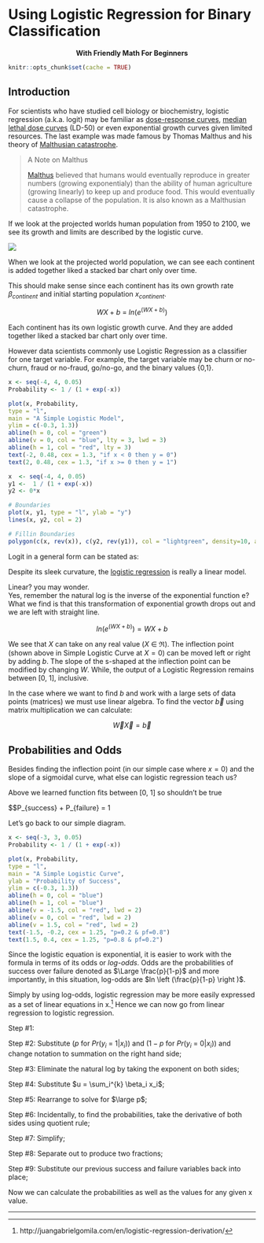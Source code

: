 # Using Logistic Regression for Binary Classification

<center>**With Friendly Math For Beginners**</center>

```r
knitr::opts_chunk$set(cache = TRUE)
```

## Introduction

For scientists who have studied cell biology or biochemistry, logistic regression (a.k.a. logit) may be familiar as [dose-response curves](https://en.wikipedia.org/wiki/Dose%E2%80%93response_relationship), [median lethal dose curves](https://en.wikipedia.org/wiki/Median_lethal_dose) (LD-50) or even exponential growth curves given limited resources. The last example was made famous by Thomas Malthus and his theory of [Malthusian catastrophe](https://en.wikipedia.org/wiki/Malthusianism). 

>A Note on Malthus
>
>[Malthus](https://en.wikipedia.org/wiki/Malthusian_growth_model) believed that humans would eventually reproduce in greater numbers (growing exponentialy) than the ability of human agriculture (growing linearly) to keep up and produce food. This would eventually cause a collapse of the population. It is also known as a Malthusian catastrophe.

If we look at the projected worlds human population from 1950 to 2100, we see its growth and limits are described by the logistic curve.

![](world-pop-1950-2100.jpg)

When we look at the projected world population, we can see each continent is added together liked a stacked bar chart only over time. 

This should make sense since each continent has its own growth rate $\beta_{continent}$ and initial starting population $x_{continent}$.


\begin{equation}
ln ~ ( e^x ) =~ \beta_0 + \beta_{Asia} x_{Asia} + \beta_{Africa} x_{Africa} + ... + \beta_{Oceania} x_{Oceania}
\end{equation}


\begin{equation}
\left( \begin{array}{c} Growth~Rate \\ \overline{\beta_{Oceania}} \\ \beta_{S.America} \\ \beta_{N.America} \\ \beta_{Europe} \\ \beta_{Africa} \\ \beta_{Asia}  \end{array} \right)
\left( \begin{array}{c} Population \\ \overline{\beta_{Oceania}} \\ \beta_{S.America} \\ \beta_{N.America} \\ \beta_{Europe} \\ \beta_{Africa} \\ \beta_{Asia}  \end{array} \right)
+  \beta_{initial}
~=~
\left( \begin{array}{c} \beta_{Oceania} \\ \beta_{S.America} \\ \beta_{N.America} \\ \beta_{Europe} \\ \beta_{Africa} \\ \beta_{Asia}  \end{array} \right)
\end{equation}


$$WX+b ~=~ ln \left( {e^{(WX+b)}} \right)$$

Each continent has its own logistic growth curve. And they are added together liked a stacked bar chart only over time.

However data scientists commonly use Logistic Regression as a classifier for one target variable. For example, the target variable may be churn or no-churn, fraud or no-fraud, go/no-go, and the binary values {0,1}.

```r
x <- seq(-4, 4, 0.05)
Probability <- 1 / (1 + exp(-x))

plot(x, Probability,
type = "l",
main = "A Simple Logistic Model",
ylim = c(-0.3, 1.3))
abline(h = 0, col = "green")
abline(v = 0, col = "blue", lty = 3, lwd = 3)
abline(h = 1, col = "red", lty = 3)
text(-2, 0.48, cex = 1.3, "if x < 0 then y = 0")
text(2, 0.48, cex = 1.3, "if x >= 0 then y = 1")
```

```r
x  <- seq(-4, 4, 0.05)
y1 <-  1 / (1 + exp(-x))
y2 <- 0*x

# Boundaries
plot(x, y1, type = "l", ylab = "y")
lines(x, y2, col = 2)

# Fillin Boundaries
polygon(c(x, rev(x)), c(y2, rev(y1)), col = "lightgreen", density=10, angle=45)
```



Logit in a general form can be stated as:

\begin{equation}
f(x) = ~~ \left \{ \begin{matrix} 0 ~~for~~ x < 0 \\ 1 ~~for~~ x \geq 0 \end{matrix} \right.
\end{equation}

\begin{equation}
f(x) = ~~ \left \{ \begin{matrix} 0 ~~for~~ x < 0 \\ 1 ~~for~~ x \geq 0 \end{matrix} \right.
\end{equation}

Despite its sleek curvature, the [logistic regression](https://en.wikipedia.org/wiki/Logistic_function) is really a linear model.

\begin{equation}
f(x) ~=~ \frac{1}{1 + e^{-(WX+b)}}
\end{equation}

Linear? you may wonder.    
Yes, remember the natural log is the inverse of the exponential function e? What we find is that this transformation of exponential growth drops out and we are left with straight line.

$$ln \left( {e^{(WX+b)}} \right) = WX+b$$

We see that $X$ can take on any real value ($X ~ \in ~ \Re$). The inflection point (shown above in Simple Logistic Curve at $X = 0$) can be moved left or right by adding $b$. The slope of the s-shaped at the inflection point can be modified by changing $W$.  While, the output of a Logistic Regression remains between [0, 1], inclusive. 

In the case where we want to find $b$ and work with a large sets of data points (matrices) we must use linear algebra. To find the vector $\vec{b}$ using matrix multiplication we can calculate: 

$$\overrightarrow{W} \overrightarrow{X}= \vec{b}$$

\begin{equation}
\left[ \begin{array}{cols} 1 & 1 & 6\\ 3 & 0 & 1\\  1 & 1 & 4\end{array}\right]
\left[ \begin{array}{cols} x_1 \\ x_2 \\ x_3 \end{array}\right]
\mbox{ = }
\left[ \begin{array}{cols} 1x_1 + 1x_2 + 6x_3 \\ 3x_1 + 0x_2 + 1x_3 \\ 1x_1 + 1x_2 + 4x_3 \end{array}\right]
\mbox{ = }
\left[ \begin{array}{cols} b_1 \\ b_2 \\ b_3 \end{array}\right]
\end{equation}


## Probabilities and Odds

Besides finding the inflection point (in our simple case where $x=0$) and the slope of a sigmoidal curve, what else can logistic regression teach us? 

Above we learned function fits between [0, 1] so shouldn't be true 

$$P_{success} + P_{failure} = 1





Let's go back to our simple diagram. 

```r
x <- seq(-3, 3, 0.05)
Probability <- 1 / (1 + exp(-x))

plot(x, Probability,
type = "l",
main = "A Simple Logistic Curve",
ylab = "Probability of Success",
ylim = c(-0.3, 1.3))
abline(h = 0, col = "blue")
abline(h = 1, col = "blue")
abline(v = -1.5, col = "red", lwd = 2)
abline(v = 0, col = "red", lwd = 2)
abline(v = 1.5, col = "red", lwd = 2)
text(-1.5, -0.2, cex = 1.25, "p=0.2 & pf=0.8")
text(1.5, 0.4, cex = 1.25, "p=0.8 & pf=0.2")
```




Since the logistic equation is exponential, it is easier to work with the formula in terms of its odds or *log-odds*. Odds are the probabilities of success over failure denoted as $\Large \frac{p}{1-p}$ and more importantly, in this situation, log-odds are $ln \left (\frac{p}{1-p} \right )$.

Simply by using log-odds, logistic regression may be more easily expressed as a set of linear equations in x.[^43] Hence we can now go from linear regression to logistic regression.

[^43]:http://juangabrielgomila.com/en/logistic-regression-derivation/

Step #1:
\begin{equation}
ln ~ \left ( \frac{Pr(y_i ~=~ 1|x_i)}{Pr(y_i ~=~ 0|x_i)} \right ) =~ \beta_0 + \beta_1 x_1 +~ ... ~+ \beta_{n} x_{n}
\end{equation}

Step #2:
Substitute ($p$ for $Pr(y_i ~=~ 1|x_i)$) and ($1-p$ for $Pr(y_i ~=~ 0|x_i)$) and change notation to summation on the right hand side;

\begin{equation}
ln \left( \frac {p}{1-p} \right) =~ \sum_i^{k} \beta_i x_i
\end{equation}

Step #3:
Eliminate the natural log by taking the exponent on both sides;

\begin{equation}
\frac {p}{1-p} =~ exp \left ( \sum_i^{k} \beta_i x_i \right )
\end{equation}

Step #4:
Substitute $u = \sum_i^{k} \beta_i x_i$;

\begin{equation}
\frac {p}{1-p} =~ e^u
\end{equation}

Step #5:
Rearrange to solve for $\large p$;

\begin{equation}
p(u) ~=~ \frac{e^u}{1 + e^u}
\end{equation}

Step #6:
Incidentally, to find the probabilities, take the derivative of both sides using quotient rule;

\begin{equation}
p'(u) ~=~ \frac {(e^u)(1 + e^u) - (e^u)(e^u)}{(1 + e^u)^2}
\end{equation}

Step #7:
Simplify;

\begin{equation}
p'(u) ~=~ \frac {e^u}{(1 + e^u)^2}
\end{equation}

Step #8:
Separate out to produce two fractions;

\begin{equation}
p'(u) ~=~ \left ( \frac {e^u}{1 + e^u} \right ) \cdot \left ( \frac{1}{1 + e^u} \right )
\end{equation}

Step #9:
Substitute our previous success and failure variables back into place;

\begin{equation}
p'(u) ~=~ p(u) \cdot ( 1 - p(u))
\end{equation}

Now we can calculate the probabilities as well as the values for any given x value.

---


